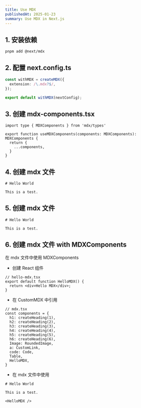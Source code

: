 ```yaml
---
title: Use MDX
publishedAt: 2025-01-23
summary: Use MDX in Next.js
---
```






## 1. 安装依赖

```bash
pnpm add @next/mdx
```


## 2. 配置 next.config.ts

```ts
const withMDX = createMDX({
  extension: /\.mdx?$/,
});

export default withMDX(nextConfig);
```


## 3. 创建 mdx-components.tsx

```tsx
import type { MDXComponents } from 'mdx/types'
 
export function useMDXComponents(components: MDXComponents): MDXComponents {
  return {
    ...components,
  }
}
```

## 4. 创建 mdx 文件

```mdx
# Hello World

This is a test.
```

## 5. 创建 mdx 文件

```mdx
# Hello World

This is a test.
```

## 6. 创建 mdx 文件 with MDXComponents

在 mdx 文件中使用 MDXComponents 
* 创建 React 组件
```tsx
// hello-mdx.tsx
export default function HelloMDX() {
  return <div>Hello MDX</div>;
}
```

* 在 CustomMDX 中引用
```tsx
// mdx.tsx
const components = {
  h1: createHeading(1),
  h2: createHeading(2),
  h3: createHeading(3),
  h4: createHeading(4),
  h5: createHeading(5),
  h6: createHeading(6),
  Image: RoundedImage,
  a: CustomLink,
  code: Code,
  Table,
  HelloMDX,
}
```

* 在 mdx 文件中使用
```mdx
# Hello World

This is a test.

<HelloMDX />
```




    